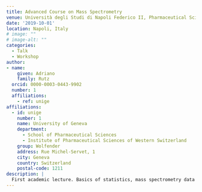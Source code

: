 ```yaml
---
title: Advanced Course on Mass Spectrometry
venue: Università degli Studi di Napoli Federico II, Pharmaceutical Sciences
date: '2019-10-01'
location: Napoli, Italy
# image: ""
# image-alt: ""
categories:
  - Talk
  - Workshop
author: 
- name: 
    given: Adriano 
    family: Rutz
  orcid: 0000-0003-0443-9902
  number: 1
  affiliations:
    - ref: unige
affiliations:
  - id: unige
    number: 1
    name: University of Geneva
    department: 
      - School of Pharmaceutical Sciences
      - Institute of Pharmaceutical Sciences of Western Switzerland
    group: Wolfender
    address: Rue Michel-Servet, 1
    city: Geneva
    country: Switzerland
    postal-code: 1211
description: |
  First academic lecture. Basics of statistics, mass spectrometry data processing, annotation and visualization.
---
```


